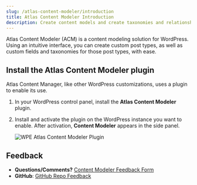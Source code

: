 ```yaml
---
slug: /atlas-content-modeler/introduction
title: Atlas Content Modeler Introduction
description: Create content models and create taxonomies and relationships.
---
```


Atlas Content Modeler (ACM) is a content modeling solution for WordPress. Using an intuitive interface, you can create custom post types, as well as custom fields and taxonomies for those post types, with ease.

## Install the Atlas Content Modeler plugin

Atlas Content Manager, like other WordPress customizations, uses a plugin to enable its use.

1. In your WordPress control panel, install the **Atlas Content Modeler** plugin.
2. Install and activate the plugin on the WordPress instance you want to enable. After activation, **Content Modeler** appears in the side panel.

    ![WPE Atlas Content Modeler Plugin](./images/acm-sidebar.png)

## Feedback

- **Questions/Comments?** [Content Modeler Feedback Form](https://docs.google.com/forms/d/e/1FAIpQLScc2VN-GRSJMz8zVgJLL6kiX3VeV2jkSDnmU1gnuNElEHCEVQ/viewform)
- **GitHub**: [GitHub Repo Feedback](https://github.com/wpengine/atlas-content-modeler/issues/new/choose)
